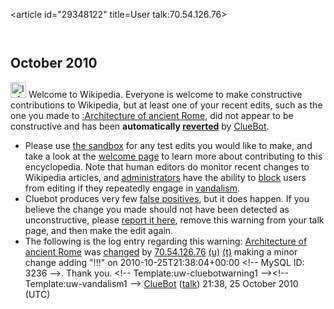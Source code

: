 <article id="29348122" title=User talk:70.54.126.76>
	<talkpage id="29348122" title="User talk:70.54.126.76">


== October 2010 ==
[[Image:Information.svg|left|25px]] Welcome to Wikipedia. Everyone is welcome to make constructive contributions to Wikipedia, but at least one of your recent edits, such as the one you made to [[:Architecture of ancient Rome]], did not appear to be constructive and has been '''automatically [[Help:Reverting|reverted]]''' by [[User:ClueBot|ClueBot]]. 
* Please use [[Wikipedia:Sandbox|the sandbox]] for any test edits you would like to make, and take a look at the [[Wikipedia:Introduction|welcome page]] to learn more about contributing to this encyclopedia. Note that human editors do monitor recent changes to Wikipedia articles, and [[WP:ADMINS|administrators]] have the ability to [[WP:BLOCK|block]] users from editing if they repeatedly engage in [[WP:vandalism|vandalism]].
* Cluebot produces very few [[false positives]], but it does happen. If you believe the change you made should not have been detected as unconstructive, please [[User:ClueBot/FalsePositives|report it here]], remove this warning from your talk page, and then make the edit again. 
* The following is the log entry regarding this warning: [[Architecture of ancient Rome]] was [http://en.wikipedia.org/w/index.php?title=Architecture+of+ancient+Rome&amp;diff=392866423&amp;oldid=392866228 changed] by [[Special:Contributions/70.54.126.76|70.54.126.76]] [[User:70.54.126.76|(u)]] [[User talk:70.54.126.76|(t)]] making a minor change adding &quot;!!!&quot; on 2010-10-25T21:38:04+00:00 &lt;!-- MySQL ID: 3236 --&gt;. Thank you. &lt;!-- Template:uw-cluebotwarning1 --&gt;&lt;!-- Template:uw-vandalism1 --&gt; [[User:ClueBot|ClueBot]] ([[User talk:ClueBot|talk]]) 21:38, 25 October 2010 (UTC)
	</talkpage>
</article>